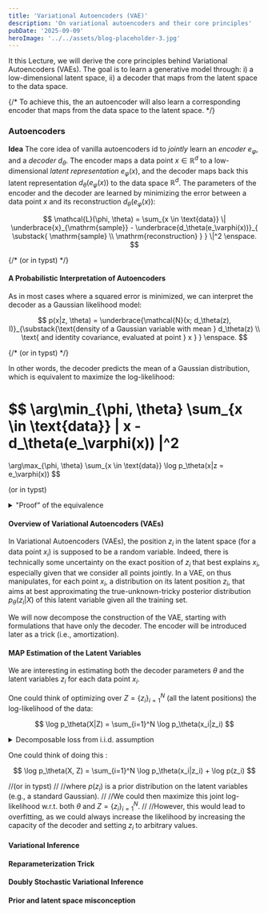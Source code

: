 ```yaml
---
title: 'Variational Autoencoders (VAE)'
description: 'On variational autoencoders and their core principles'
pubDate: '2025-09-09'
heroImage: '../../assets/blog-placeholder-3.jpg'
---
```



It this Lecture, we will derive the core principles behind Variational Autoencoders (VAEs).
The goal is to learn a generative model through: i) a low-dimensional latent space, ii) a decoder that maps from the latent space to the data space.

{/* To achieve this, the an autoencoder will also learn a corresponding encoder that maps from the data space to the latent space. */}

### Autoencoders

**Idea** The core idea of vanilla autoencoders id to *jointly* learn an *encoder* $e_\varphi$, and a *decoder* $d_\theta$. The encoder maps a data point $x \in \mathbb{R}^d$ to a low-dimensional *latent representation* $e_\varphi(x)$, and the decoder maps back this latent representation $d_\theta(e_\varphi(x))$ to the data space $\mathbb{R}^d$.
The parameters of the encoder and the decoder are learned by minimizing the error between a data point $x$ and its reconstruction $d_\theta(e_\varphi(x))$:

$$
\mathcal{L}(\phi, \theta) = \sum_{x \in \text{data}} \| \underbrace{x}_{\mathrm{sample}} - \underbrace{d_\theta(e_\varphi(x))}_{ \substack{ \mathrm{sample} \\ \mathrm{reconstruction} } } \|^2 \enspace.
$$

{/* (or in typst) <T block v='cal(L)(phi, theta) = sum_(x in "data") || x - d_(theta)(e_(phi)(x)) ||^2' /> */}

#### A Probabilistic Interpretation of Autoencoders

As in most cases where a squared error is minimized, we can interpret the decoder as a Gaussian likelihood model:

$$
p(x|z, \theta) = \underbrace{\mathcal{N}(x; d_\theta(z), I)}_{\substack{\text{density of a Gaussian variable with mean } d_\theta(z) \\ \text{ and identity covariance, evaluated at point } x } } \enspace.
$$

{/* (or in typst) <T block v='p_(theta)(x|z) = cal(N)(x; d_(theta)(z), I)' /> */}

In other  words, the decoder predicts the mean of a Gaussian distribution, which is equivalent to maximize the log-likelihood:

$$
\arg\min_{\phi, \theta} \sum_{x \in \text{data}} \| x - d_\theta(e_\varphi(x)) \|^2
=
\arg\max_{\phi, \theta} \sum_{x \in \text{data}} \log p_\theta(x|z = e_\varphi(x))
$$

(or in typst) <T block v='arg min_(phi, theta) sum_(x in "data") || x - d_(theta)(e_(phi)(x)) ||^2 = arg max_(phi, theta) sum_(x in "data") log p_(theta)(x|z = e_(phi)(x))' />

<details>
<summary>"Proof" of the equivalence</summary>
<div>
We start with the log-likelihood:
$$
\begin{align*}
\log p_\theta(x|z)
& = \log \mathcal{N}(x; d_\theta(z), I) \\
& = \log \left( (2\pi)^{-\frac{D}{2}} \exp\left( -\frac{1}{2} \| x - d_\theta(z) \|^2 \right) \right) \\
& = -\frac{D}{2} \log(2\pi) - \frac{1}{2} \| x - d_\theta(z) \|^2
\end{align*}
$$
(or in typst) <T block v='
log p_(theta)(x|z)
& = log N(x; d_(theta)(z), I) \
& = log ((2pi)^(-D/2) exp(-1/2 || x - d_(theta)(z) ||^2)) \
& = -D/2 log(2pi) - 1/2 || x - d_(theta)(z) ||^2
' />

where $D$ is the dimensionality of $x$.
Ignoring the constant term and factor, we have:

$$
\log p_\theta(x|z) \propto - \| x - d_\theta(z) \|^2 + K
$$

($$\propto$$ means proportional to)

Thus, maximizing the log-likelihood is equivalent to minimizing the squared error, i.e.:

$$
\arg\min_{\phi, \theta} \sum_{x \in \text{data}} \| x - d_\theta(e_\varphi(x)) \|^2
=
\arg\max_{\phi, \theta} \sum_{x \in \text{data}} \log p_\theta(x|z = e_\varphi(x))
$$
</div>
</details>

#### Overview of Variational Autoencoders (VAEs)

In Variational Autoencoders (VAEs), the position $z_i$ in the latent space (for a data point $x_i$) is supposed to be a random variable.
Indeed, there is technically some uncertainty on the exact position of $z_i$ that best explains $x_i$, especially given that we consider all points jointly.
In a VAE, on thus manipulates, for each point $x_i$, a distribution on its latent position $z_i$, that aims at best approximating the true-unknown-tricky posterior distribution $p_\theta(z_i|X)$ of this latent variable given all the training set.

We will now decompose the construction of the VAE, starting with formulations that have only the decoder.
The encoder will be introduced later as a trick (i.e., amortization).

#### MAP Estimation of the Latent Variables

We are interesting in estimating both the decoder parameters $\theta$ and the latent variables $z_i$ for each data point $x_i$.

One could think of optimizing over $Z = \{z_i\}_{i=1}^N$ (all the latent positions) the log-likelihood of the data:

$$
\log p_\theta(X|Z) = \sum_{i=1}^N \log p_\theta(x_i|z_i)
$$

<details>
<summary>Decomposable loss from i.i.d. assumption</summary>
<div>
Assuming that the data points are i.i.d. given the latent variables, we have:
$$
p_\theta(X|Z) = \prod_{i=1}^N p_\theta(x_i|z_i)
$$
and hence:
$$
\log p_\theta(X|Z) = \log \prod_{i=1}^N p_\theta(x_i|z_i) = \sum_{i=1}^N \log p_\theta(x_i|z_i)
$$
</div>
</details>


One could think of doing this :

$$
\log p_\theta(X, Z) = \sum_{i=1}^N \log p_\theta(x_i|z_i) + \log p(z_i)
$$

//(or in typst) <T block v='log p_(theta)(X, Z) = sum_(i=1)^N log p_(theta)(x_i|z_i) + log p(z_i)' />
//
//where $p(z_i)$ is a prior distribution on the latent variables (e.g., a standard Gaussian).
//
//We could then maximize this joint log-likelihood w.r.t. both $\theta$ and $Z = \{z_i\}_{i=1}^N$.
//
//However, this would lead to overfitting, as we could always increase the likelihood by increasing the capacity of the decoder and setting $z_i$ to arbitrary values.


#### Variational Inference

#### Reparameterization Trick

#### Doubly Stochastic Variational Inference

#### Prior and latent space misconception
